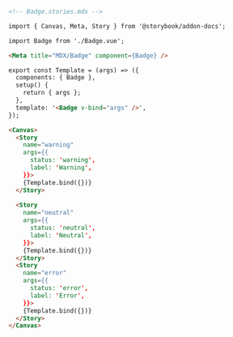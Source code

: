 ```md
<!-- Badge.stories.mdx -->

import { Canvas, Meta, Story } from '@storybook/addon-docs';

import Badge from './Badge.vue';

<Meta title="MDX/Badge" component={Badge} />

export const Template = (args) => ({
  components: { Badge },
  setup() {
    return { args };
  },
  template: '<Badge v-bind="args" />',
});

<Canvas>
  <Story 
    name="warning"
    args={{
      status: 'warning',
      label: 'Warning',
    }}>
    {Template.bind({})}
  </Story>
  
  <Story 
    name="neutral"
    args={{
      status: 'neutral',
      label: 'Neutral',
    }}>
    {Template.bind({})}
  </Story>
  <Story 
    name="error"
    args={{
      status: 'error',
      label: 'Error',
    }}>
    {Template.bind({})}
  </Story>
</Canvas>
```